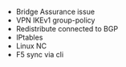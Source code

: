 - Bridge Assurance issue
- VPN IKEv1 group-policy
- Redistribute connected to BGP
- IPtables
- Linux NC
- F5 sync via cli